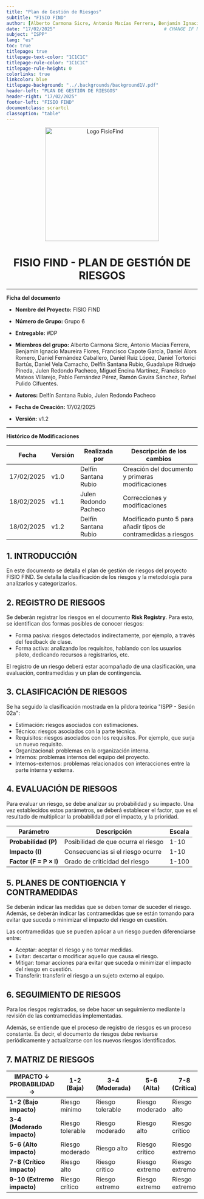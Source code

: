 ```yaml
---
title: "Plan de Gestión de Riesgos"
subtitle: "FISIO FIND"                       
author: [Alberto Carmona Sicre, Antonio Macías Ferrera, Benjamín Ignacio Maureira Flores, Francisco Capote García, Daniel Alors Romero, Daniel Fernández Caballero, Daniel Ruiz López, Daniel Tortorici Bartús, Daniel Vela Camacho, Delfín Santana Rubio, Guadalupe Ridruejo Pineda, Julen Redondo Pacheco, Miguel Encina Martínez, Francisco Mateos Villarejo, Pablo Fernández Pérez, Ramón Gavira Sánchez, Rafael Pulido Cifuentes]
date: "17/02/2025"                                        # CHANGE IF NEEDED                                               
subject: "ISPP"
lang: "es"
toc: true
titlepage: true
titlepage-text-color: "1C1C1C"
titlepage-rule-color: "1C1C1C"
titlepage-rule-height: 0
colorlinks: true
linkcolor: blue
titlepage-background: "../.backgrounds/background1V.pdf"                            
header-left: "PLAN DE GESTIÓN DE RIESGOS"                 
header-right: "17/02/2025"                                         
footer-left: "FISIO FIND"
documentclass: scrartcl
classoption: "table"
---
```



<!-- COMMENT THIS WHEN EXPORTING TO PDF -->
<p align="center">
  <img src="../../.img/Logo_FisioFind_Verde_sin_fondo.PNG" alt="Logo FisioFind" width="300" />
</p>

<h1 align="center" style={{fontSize: "30px", fontWeight: "bold"}}>
  FISIO FIND  -  PLAN DE GESTIÓN DE RIESGOS
</h1>

---

**Ficha del documento**

- **Nombre del Proyecto:** FISIO FIND

- **Número de Grupo:** Grupo 6

- **Entregable:** #DP

- **Miembros del grupo:** Alberto Carmona Sicre, Antonio Macías Ferrera, Benjamín Ignacio Maureira Flores, Francisco Capote García, Daniel Alors Romero, Daniel Fernández Caballero, Daniel Ruiz López, Daniel Tortorici Bartús, Daniel Vela Camacho, Delfín Santana Rubio, Guadalupe Ridruejo Pineda, Julen Redondo Pacheco, Miguel Encina Martínez, Francisco Mateos Villarejo, Pablo Fernández Pérez, Ramón Gavira Sánchez, Rafael Pulido Cifuentes.

- **Autores:** Delfín Santana Rubio, Julen Redondo Pacheco

- **Fecha de Creación:** 17/02/2025  

- **Versión:** v1.2



---

**Histórico de Modificaciones**

| Fecha      | Versión | Realizada por                    | Descripción de los cambios |
|------------|---------|----------------------------------|----------------------------|
| 17/02/2025 | v1.0    | Delfín Santana Rubio          | Creación del documento y primeras modificaciones |
| 18/02/2025 | v1.1    | Julen Redondo Pacheco        | Correcciones y modificaciones |
| 18/02/2025 | v1.2    | Delfín Santana Rubio        | Modificado punto 5 para añadir tipos de contramedidas a riesgos |




<!-- \newpage -->



## 1. INTRODUCCIÓN  
En este documento se detalla el plan de gestión de riesgos del proyecto FISIO FIND. Se detalla la clasificación de los riesgos y la metodología para analizarlos y categorizarlos.

## 2. REGISTRO DE RIESGOS
Se deberán registrar los riesgos en el documento **Risk Registry**. Para esto, se identifican dos formas posibles de conocer riesgos:
- Forma pasiva: riesgos detectados indirectamente, por ejemplo, a través del feedback de clase.
- Forma activa: analizando los requisitos, hablando con los usuarios piloto, dedicando recursos a registrarlos, etc.

El registro de un riesgo deberá estar acompañado de una clasificación, una evaluación, contramedidas y un plan de contingencia.

## 3. CLASIFICACIÓN DE RIESGOS
Se ha seguido la clasificación mostrada en la píldora teórica "ISPP - Sesión 02a":
- Estimación: riesgos asociados con estimaciones.
- Técnico: riesgos asociados con la parte técnica.
- Requisitos: riesgos asociados con los requisitos. Por ejemplo, que surja un nuevo requisito.
- Organizacional: problemas en la organización interna.
- Internos: problemas internos del equipo del proyecto.
- Internos-externos: problemas relacionados con interacciones entre la parte interna y externa.

## 4. EVALUACIÓN DE RIESGOS
Para evaluar un riesgo, se debe analizar su probabilidad y su impacto. Una vez establecidos estos parámetros, se deberá establecer el factor, que es el resultado de multiplicar la probabilidad por el impacto, y la prioridad.

| Parámetro  | Descripción | Escala |
|------------|------------|--------|
| **Probabilidad (P)** | Posibilidad de que ocurra el riesgo | 1-10 |
| **Impacto (I)** | Consecuencias si el riesgo ocurre | 1-10 |
| **Factor (F = P × I)** | Grado de criticidad del riesgo | 1-100 |


## 5. PLANES DE CONTIGENCIA Y CONTRAMEDIDAS
Se deberán indicar las medidas que se deben tomar de suceder el riesgo. Además, se deberán indicar las contramedidas que se están tomando para evitar que suceda o minimizar el impacto del riesgo en cuestión.

Las contramedidas que se pueden aplicar a un riesgo pueden diferenciarse entre:
- Aceptar: aceptar el riesgo y no tomar medidas.
- Evitar: descartar o modificar aquello que causa el riesgo.
- Mitigar: tomar acciones para evitar que suceda o minimizar el impacto del riesgo en cuestión.
- Transferir: transferir el riesgo a un sujeto externo al equipo.

## 6. SEGUIMIENTO DE RIESGOS
Para los riesgos registrados, se debe hacer un seguimiento mediante la revisión de las contramedidas implementadas.

Además, se entiende que el proceso de registro de riesgos es un proceso constante. Es decir, el documento de riesgos debe revisarse periódicamente y actualizarse con los nuevos riesgos identificados.

## 7. MATRIZ DE RIESGOS

| IMPACTO ↓   PROBABILIDAD →  | 1-2 (Baja)      | 3-4 (Moderada)   | 5-6 (Alta)      | 7-8 (Crítica)   | 9-10 (Extrema)  |
|-------------------------------|----------------|----------------|----------------|----------------|----------------|
| **1-2 (Bajo impacto)**      | Riesgo mínimo    | Riesgo tolerable  | Riesgo moderado  | Riesgo alto     | Riesgo crítico  |
| **3-4 (Moderado impacto)**  | Riesgo tolerable | Riesgo moderado   | Riesgo alto      | Riesgo crítico  | Riesgo extremo  |
| **5-6 (Alto impacto)**      | Riesgo moderado  | Riesgo alto       | Riesgo crítico   | Riesgo extremo  | Riesgo extremo  |
| **7-8 (Crítico impacto)**   | Riesgo alto      | Riesgo crítico    | Riesgo extremo   | Riesgo extremo  | Riesgo extremo  |
| **9-10 (Extremo impacto)**  | Riesgo crítico   | Riesgo extremo    | Riesgo extremo   | Riesgo extremo  | Riesgo extremo  |